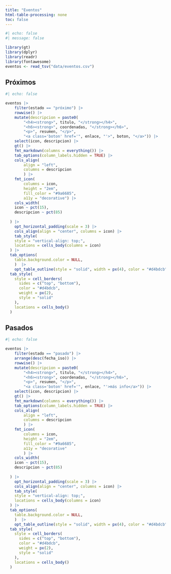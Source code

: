 ```yaml
---
title: "Eventos"
html-table-processing: none
toc: false
---
```


```r
#| echo: false
#| message: false

library(gt)
library(dplyr)
library(readr)
library(fontawesome)
eventos <- read_tsv("data/eventos.csv")

```


## Próximos

```r
#| echo: false

eventos |> 
    filter(estado == "próximo") |> 
    rowwise() |> 
    mutate(descripcion = paste0(
        "<h4><strong>", titulo, "</strong></h4>",
        "<h6><strong>", coordenadas, "</strong></h6>",
        "<p>", resumen, "</p>",
        "<a class='boton' href='", enlace, "'>", boton, "</a>")) |>
    select(icon, descripcion) |> 
    gt() |> 
    fmt_markdown(columns = everything()) |> 
    tab_options(column_labels.hidden = TRUE) |> 
    cols_align(
        align = "left",
        columns = descripcion
        ) |> 
    fmt_icon(
        columns = icon, 
        height = "2em",
        fill_color = "#9a6685",
        a11y = "decorative") |> 
    cols_width(
    icon ~ pct(15),
    descripcion ~ pct(85)
    
  ) |>
    opt_horizontal_padding(scale = 3) |> 
    cols_align(align = "center", columns = icon) |> 
    tab_style(
    style = "vertical-align: top;",
    locations = cells_body(columns = icon)
  ) |>  
  tab_options(
    table.background.color = NULL,
    )  |> 
    opt_table_outline(style = "solid", width = px(4), color = "#d4bdcb") |> 
  tab_style(
    style = cell_borders(
      sides = c("top", "bottom"),
      color = "#d4bdcb",
      weight = px(2),
      style = "solid"
    ),
    locations = cells_body()
  )


```

## Pasados

```r
#| echo: false

eventos |> 
    filter(estado == "pasado") |> 
    arrange(desc(fecha_iso)) |> 
    rowwise() |> 
    mutate(descripcion = paste0(
        "<h4><strong>", titulo, "</strong></h4>",
        "<h6><strong>", coordenadas, "</strong></h6>",
        "<p>", resumen, "</p>",
        "<a class='boton' href='", enlace, "'>más info</a>")) |>
    select(icon, descripcion) |> 
    gt() |> 
    fmt_markdown(columns = everything()) |> 
    tab_options(column_labels.hidden = TRUE) |> 
    cols_align(
        align = "left",
        columns = descripcion
        ) |> 
    fmt_icon(
        columns = icon, 
        height = "2em",
        fill_color = "#9a6685",
        a11y = "decorative"
        ) |> 
    cols_width(
    icon ~ pct(15),
    descripcion ~ pct(85)
    
  ) |>
    opt_horizontal_padding(scale = 3) |> 
    cols_align(align = "center", columns = icon) |> 
    tab_style(
    style = "vertical-align: top;",
    locations = cells_body(columns = icon)
  ) |>  
  tab_options(
    table.background.color = NULL,
    )  |> 
    opt_table_outline(style = "solid", width = px(4), color = "#d4bdcb") |> 
  tab_style(
    style = cell_borders(
      sides = c("top", "bottom"),
      color = "#d4bdcb",
      weight = px(2),
      style = "solid"
    ),
    locations = cells_body()
  )


```

